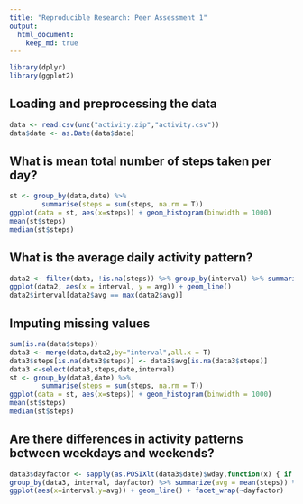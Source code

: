 ```yaml
---
title: "Reproducible Research: Peer Assessment 1"
output: 
  html_document:
    keep_md: true
---
```

```r
library(dplyr)
library(ggplot2)
```

## Loading and preprocessing the data
```r
data <- read.csv(unz("activity.zip","activity.csv"))
data$date <- as.Date(data$date)
```
## What is mean total number of steps taken per day?
```r
st <- group_by(data,date) %>%  
        summarise(steps = sum(steps, na.rm = T))  
ggplot(data = st, aes(x=steps)) + geom_histogram(binwidth = 1000)
mean(st$steps)
median(st$steps)
```

## What is the average daily activity pattern?
```r
data2 <- filter(data, !is.na(steps)) %>% group_by(interval) %>% summarize(avg = mean(steps))
ggplot(data2, aes(x = interval, y = avg)) + geom_line()
data2$interval[data2$avg == max(data2$avg)]
```
## Imputing missing values
```r
sum(is.na(data$steps))
data3 <- merge(data,data2,by="interval",all.x = T)
data3$steps[is.na(data3$steps)] <- data3$avg[is.na(data3$steps)]
data3 <-select(data3,steps,date,interval)
st <- group_by(data3,date) %>%  
        summarise(steps = sum(steps, na.rm = T))  
ggplot(data = st, aes(x=steps)) + geom_histogram(binwidth = 1000)
mean(st$steps)
median(st$steps)
```
## Are there differences in activity patterns between weekdays and weekends?
```r
data3$dayfactor <- sapply(as.POSIXlt(data3$date)$wday,function(x) { if (x == 0 | x == 6) "weekday" else "weekend"})
group_by(data3, interval, dayfactor) %>% summarize(avg = mean(steps)) %>%
ggplot(aes(x=interval,y=avg)) + geom_line() + facet_wrap(~dayfactor)
```


